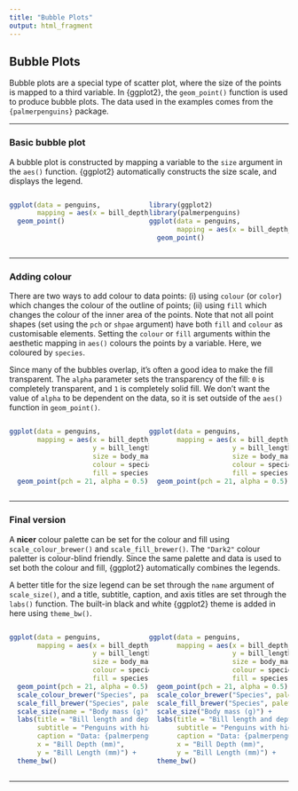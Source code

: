 ```yaml
---
title: "Bubble Plots"
output: html_fragment
---
```

  

## Bubble Plots

Bubble plots are a special type of scatter plot, where the size of the points is mapped to a third variable. In {ggplot2}, the `geom_point()` function is used to produce bubble plots. The data used in the examples comes from the `{palmerpenguins}` package. 

--- 

### Basic bubble plot

A bubble plot is constructed by mapping a variable to the `size` argument in the `aes()` function. {ggplot2} automatically constructs the size scale, and displays the legend.

:::: {style="display: flex;"}
::: {style="width: 50%;"}
```r
ggplot(data = penguins, 
       mapping = aes(x = bill_depth_mm, y = bill_length_mm, size = body_mass_g)) +
  geom_point()
```
:::
::: {style="width: 50%;"}
```r
library(ggplot2)
library(palmerpenguins)
ggplot(data = penguins, 
       mapping = aes(x = bill_depth_mm, y = bill_length_mm, size = body_mass_g)) +
  geom_point()
```
:::
::::

---

### Adding colour

There are two ways to add colour to data points: (i) using `colour` (or `color`) which changes the colour of the outline of points; (ii) using `fill` which changes the colour of the inner area of the points. Note that not all point shapes (set using the `pch` or `shpae` argument) have both `fill` and `colour` as customisable elements. Setting the `colour` or `fill` arguments within the aesthetic mapping in `aes()` colours the points by a variable. Here, we coloured by `species`. 

Since many of the bubbles overlap, it's often a good idea to make the fill transparent. The `alpha` parameter sets the transparency of the fill: `0` is completely transparent, and `1` is completely solid fill. We don't want the value of `alpha` to be dependent on the data, so it is set outside of the `aes()` function in `geom_point()`.

:::: {style="display: flex;"}
::: {style="width: 50%;"}
```r
ggplot(data = penguins, 
       mapping = aes(x = bill_depth_mm, 
                     y = bill_length_mm, 
                     size = body_mass_g, 
                     colour = species, 
                     fill = species)) +
  geom_point(pch = 21, alpha = 0.5)
```
:::
::: {style="width: 50%;"}
```r
ggplot(data = penguins, 
       mapping = aes(x = bill_depth_mm, 
                     y = bill_length_mm, 
                     size = body_mass_g, 
                     colour = species, 
                     fill = species)) +
  geom_point(pch = 21, alpha = 0.5)
```
:::
::::

---

### Final version

A **nicer** colour palette can be set for the colour and fill using `scale_colour_brewer()` and `scale_fill_brewer()`. The `"Dark2"` colour paletter is colour-blind friendly. Since the same palette and data is used to set both the colour and fill, {ggplot2} automatically combines the legends. 

A better title for the size legend can be set through the `name` argument of `scale_size()`, and a title, subtitle, caption, and axis titles are set through the `labs()` function. The built-in black and white {ggplot2} theme is added in here using `theme_bw()`.

:::: {style="display: flex;"}
::: {style="width: 50%;"}
```r
ggplot(data = penguins, 
       mapping = aes(x = bill_depth_mm, 
                     y = bill_length_mm, 
                     size = body_mass_g, 
                     colour = species, 
                     fill = species)) +
  geom_point(pch = 21, alpha = 0.5) +
  scale_colour_brewer("Species", palette = "Dark2") +
  scale_fill_brewer("Species", palette = "Dark2") +
  scale_size(name = "Body mass (g)") +
  labs(title = "Bill length and depth of different penguin species", 
       subtitle = "Penguins with higher body mass tend to also have longer bills.", 
       caption = "Data: {palmerpenguins}", 
       x = "Bill Depth (mm)", 
       y = "Bill Length (mm)") +
  theme_bw() 
```
:::
::: {style="width: 50%;"}
```r
ggplot(data = penguins, 
       mapping = aes(x = bill_depth_mm, 
                     y = bill_length_mm, 
                     size = body_mass_g, 
                     colour = species, 
                     fill = species)) +
  geom_point(pch = 21, alpha = 0.5) +
  scale_color_brewer("Species", palette = "Dark2") +
  scale_fill_brewer("Species", palette = "Dark2") +
  scale_size("Body mass (g)") +
  labs(title = "Bill length and depth of different penguin species", 
       subtitle = "Penguins with higher body mass tend to also have longer bills.", 
       caption = "Data: {palmerpenguins}", 
       x = "Bill Depth (mm)", 
       y = "Bill Length (mm)") +
  theme_bw() 
```
:::
::::

---

